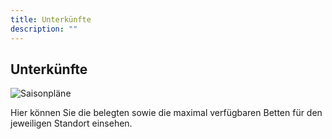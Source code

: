 ```yaml
---
title: Unterkünfte
description: ""
---
```


## Unterkünfte

<Frame>
  <img
    className="block"
    src="/images/saisonplanung-unterkunft.png"
    alt="Saisonpläne"
  />
</Frame>

Hier können Sie die belegten sowie die maximal verfügbaren Betten für den jeweiligen Standort einsehen.
